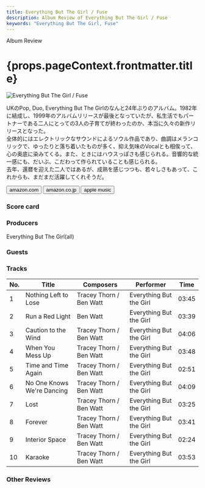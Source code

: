 ```yaml
---
title: Everything But The Girl / Fuse
description: Album Review of Everything But The Girl / Fuse
keywords: "Everything But The Girl, Fuse"
---
```





<p className="largeP">Album Review</p>
<h1 className="h1--no--margin">{props.pageContext.frontmatter.title}</h1>

<Row  className="image-card-group">
	<Column colMd={3} colLg={4} noGutterMdLeft="">
       <ImageCard>

![Everything But The Girl / Fuse](../../images/cd/everythingbutthegirl1L.jpg)

</ImageCard>
	</Column>
	<Column colMd={4} colLg={8} noGutterMdLeft="">
	  <p>
	  	UKのPop, Duo, Everything But The Girlのなんと24年ぶりのアルバム。1982年に結成し、1999年のアルバムリリースが最後となっていたが、私生活でもパートナーである二人にとっての3人の子育てが終わったのか、本当に久々の新作リリースとなった。
      <br/>全体的にはエレクトリックなサウンドによるソウル作品であり、曲調はメランコリックで、ゆったりと落ち着いたものが多く、抑え気味のVocalとも相俟って、心の奥底に染みてくる。また、ときにはハウスっぽさも感じられる。音響的な統一感にも、だいぶ、こだわって作られていることも感じられる。
      <br/>去年、還暦を迎えた二人ではあるが、成熟を感じつつも、若々しさもあって、これからも、まだまだ活躍してくれそうだ。
    </p>
	  <div>
	    <Button className="button-right-mergin"  href="https://amzn.to/3R37Xp0" renderIcon={ArrowUpRight} size='sm' kind='primary'>
        amazon.com
      </Button>
      <Button className="button-right-mergin"  href="https://amzn.to/3SL2YKG" renderIcon={ArrowUpRight} size='sm' kind='secondary'>
        amazon.co.jp
      </Button>
	  	<Button className="button-right-mergin"  href="https://apple.co/3QSoWJs" renderIcon={ArrowUpRight} size='sm' kind='tertiary'>
        apple music
      </Button>
	  	<AdvJS2/>
	  </div>
	</Column>
</Row>
<Row >
	<Column colMd={4} colLg={4} noGutterMdLeft="">
    <div>
      <h3>Score card</h3>
    	<SliderJS1 value="5" />
      <SliderJS2 value="1" />
    	<SliderJS3 value="1" />
      <SliderJS4 value="9" />
    </div>
  </Column>
  <Column colMd={8} colLg={8} noGutterMdLeft="">
    <div>
      <h3>Producers</h3>
      <p>
      	Everything But The Girl(all)
      </p>
      <h3>Guests</h3>
      <p>
      </p>
    </div>
  </Column>
</Row>

<h3>Tracks</h3>

| No. | Title                      | Composers               | Performer               | Time  |
| --- | -------------------------- | ----------------------- | ----------------------- | ----- |
| 1   | Nothing Left to Lose       | Tracey Thorn / Ben Watt | Everything But the Girl | 03:45 |
| 2   | Run a Red Light            | Ben Watt                | Everything But the Girl | 03:39 |
| 3   | Caution to the Wind        | Tracey Thorn / Ben Watt | Everything But the Girl | 04:06 |
| 4   | When You Mess Up           | Tracey Thorn / Ben Watt | Everything But the Girl | 03:48 |
| 5   | Time and Time Again        | Tracey Thorn / Ben Watt | Everything But the Girl | 02:51 |
| 6   | No One Knows We're Dancing | Tracey Thorn / Ben Watt | Everything But the Girl | 04:09 |
| 7   | Lost                       | Tracey Thorn / Ben Watt | Everything But the Girl | 03:25 |
| 8   | Forever                    | Tracey Thorn / Ben Watt | Everything But the Girl | 03:41 |
| 9   | Interior Space             | Tracey Thorn / Ben Watt | Everything But the Girl | 02:24 |
| 10  | Karaoke                    | Tracey Thorn / Ben Watt | Everything But the Girl | 03:53 |

<h3>Other Reviews</h3>

<AdvJS3 />

